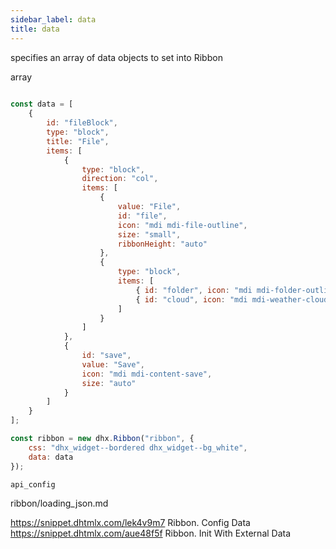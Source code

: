 ```yaml
---
sidebar_label: data
title: data
---
```



          


<Short>
 
specifies an array of data objects to set into Ribbon



</Short>



<Type>
 array


</Type>


~~~js
 
const data = [
    {
        id: "fileBlock",
        type: "block",
        title: "File",
        items: [
            {
                type: "block",
                direction: "col",
                items: [
                    {
                        value: "File",
                        id: "file",
                        icon: "mdi mdi-file-outline",
                        size: "small",
                        ribbonHeight: "auto"
                    },
                    {
                        type: "block",
                        items: [
                            { id: "folder", icon: "mdi mdi-folder-outline" },
                            { id: "cloud", icon: "mdi mdi-weather-cloudy" }
                        ]
                    }
                ]
            },
            {
                id: "save",
                value: "Save",
                icon: "mdi mdi-content-save",
                size: "auto"
            }
        ]
    }
];

const ribbon = new dhx.Ribbon("ribbon", {
    css: "dhx_widget--bordered dhx_widget--bg_white", 
    data: data
});

~~~
	api_config

<Descr>
 


</Descr>


 ribbon/loading_json.md

 
https://snippet.dhtmlx.com/lek4v9m7	Ribbon. Config Data
https://snippet.dhtmlx.com/aue48f5f	Ribbon. Init With External Data